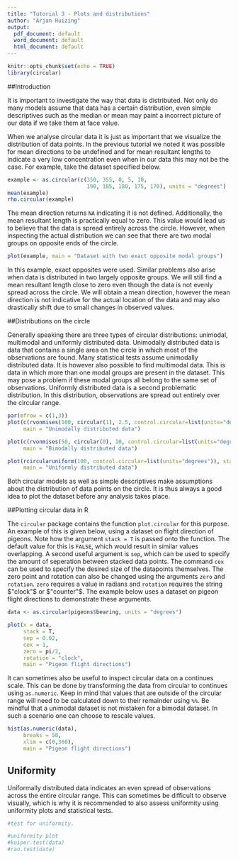 ```yaml
---
title: "Tutorial 3 - Plots and distributions"
author: "Arjan Huizing"
output:
  pdf_document: default
  word_document: default
  html_document: default
---
```


```r
knitr::opts_chunk$set(echo = TRUE)
library(circular)
```

##Introduction

It is important to investigate the way that data is distributed. Not only do many models assume that data has a certain distribution, even simple descriptives such as the median or mean may paint a incorrect picture of our data if we take them at face value. 

When we analyse circular data it is just as important that we visualize the distribution of data points. In the previous tutorial we noted it was possible for mean directions to be undefined and for mean resultant lengths to indicate a very low concentration even when in our data this may not be the case. For example, take the dataset specified below. 

```r
example <- as.circular(c(350, 355, 0, 5, 10, 
                         190, 185, 180, 175, 170), units = "degrees")
mean(example)
rho.circular(example)
```

The mean direction returns `NA` indicating it is not defined. Additionally, the mean resultant length is practically equal to zero. This value would lead us to believe that the data is spread entirely across the circle. However, when inspecting the actual distribution we can see that there are two modal groups on opposite ends of the circle.

```r
plot(example, main = "Dataset with two exact opposite modal groups")
```

In this example, exact opposites were used. Similar problems also arise when data is distributed in two largely opposite groups. We will still find a mean resultant length close to zero even though the data is not evenly spread across the circle. We will obtain a mean direction, however the mean direction is not indicative for the actual location of the data and may also drastically shift due to small changes in observed values.

##Distributions on the circle

Generally speaking there are three types of circular distributions: unimodal, multimodal and uniformly distributed data. Unimodally distributed data is data that contains a single area on the circle in which most of the observations are found. Many statistical tests assume unimodally distributed data. It is however also possible to find multimodal data. This is data in which more than one modal groups are present in the dataset. This may pose a problem if these modal groups all belong to the same set of observations. Uniformly distributed data is a second problematic distribution. In this distribution, observations are spread out entirely over the circular range.

```r
par(mfrow = c(1,3))
plot(c(rvonmises(100, circular(1), 2.5, control.circular=list(units="degrees")), circular(4)), stack = T,
     main = "Unimodally distributed data")

plot(c(rvonmises(50, circular(0), 10, control.circular=list(units="degrees")),rvonmises(50, circular(2), 10, control.circular=list(units="degrees"))), stack = T,
     main = "Bimodally distributed data")

plot(rcircularuniform(100, control.circular=list(units="degrees")), stack = T,
     main = "Uniformly distributed data")
```

Both circular models as well as simple descriptives make assumptions about the distribution of data points on the circle. It is thus always a good idea to plot the dataset before any analysis takes place.


##Plotting circular data in R

The `circular` package contains the function `plot.circular` for this purpose. An example of this is given below, using a dataset on flight direction of pigeons. Note how the argument `stack = T` is passed onto the function. The default value for this is `FALSE`, which would result in similar values overlapping. A second useful argument is `sep`, which can be used to specify the amount of seperation between stacked data points. The command `cex` can be used to specify the desired size of the datapoints themselves. The zero point and rotation can also be changed using the arguments `zero` and `rotation`. `zero` requires a value in radians and `rotation` requires the string $"clock"$ or $"counter"$. The example below uses a dataset on pigeon flight directions to demonstrate these arguments.

```r
data <- as.circular(pigeons$bearing, units = "degrees")

plot(x = data, 
     stack = T,
     sep = 0.02,
     cex = 1,
     zero = pi/2,
     rotation = "clock",
     main = "Pigeon flight directions")
```

It can sometimes also be useful to inspect circular data on a continues scale. This can be done by transforming the data from circular to continues using `as.numeric`. Keep in mind that values that are outside of the circular range will need to be calculated down to their remainder using `%%`. Be mindful that a unimodal dataset is not mistaken for a bimodal dataset. In such a scenario one can choose to rescale values.

```r
hist(as.numeric(data),
     breaks = 50,
     xlim = c(0,360),
     main = "Pigeon flight directions")
```

## Uniformity

Uniformally distributed data indicates an even spread of observations across the entire circular range. This can sometimes be difficult to observe visually, which is why it is recommended to also assess uniformity using uniformity plots and statistical tests.

```r
#test for uniformity.

#uniformity plot
#kuiper.test(data)
#rao.test(data)
```